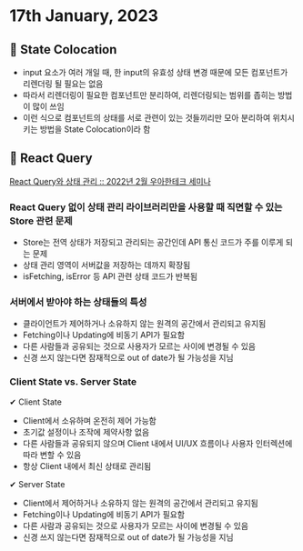 # 17th January, 2023

## 🧐 State Colocation
- input 요소가 여러 개일 때, 한 input의 유효성 상태 변경 때문에 모든 컴포넌트가 리렌더링 될 필요는 없음
- 따라서 리렌더링이 필요한 컴포넌트만 분리하여, 리렌더링되는 범위를 좁히는 방법이 많이 쓰임
- 이런 식으로 컴포넌트의 상태를 서로 관련이 있는 것들끼리만 모아 분리하여 위치시키는 방법을 State Colocation이라 함

## 🚀 React Query
[React Query와 상태 관리 :: 2022년 2월 우아한테크 세미나](https://youtu.be/MArE6Hy371c)

### React Query 없이 상태 관리 라이브러리만을 사용할 때 직면할 수 있는 Store 관련 문제
- Store는 전역 상태가 저장되고 관리되는 공간인데 API 통신 코드가 주를 이루게 되는 문제
- 상태 관리 영역이 서버값을 저장하는 데까지 확장됨
- isFetching, isError 등 API 관련 상태 코드가 반복됨

### 서버에서 받아야 하는 상태들의 특성
- 클라이언트가 제어하거나 소유하지 않는 원격의 공간에서 관리되고 유지됨
- Fetching이나 Updating에 비동기 API가 필요함
- 다른 사람들과 공유되는 것으로 사용자가 모르는 사이에 변경될 수 있음
- 신경 쓰지 않는다면 잠재적으로 out of date가 될 가능성을 지님

### Client State vs. Server State
✔ Client State
- Client에서 소유하며 온전히 제어 가능함
- 초기값 설정이나 조작에 제약사항 없음
- 다른 사람들과 공유되지 않으며 Client 내에서 UI/UX 흐름이나 사용자 인터렉션에 따라 변할 수 있음
- 항상 Client 내에서 최신 상태로 관리됨︎

✔︎ Server State
- Client에서 제어하거나 소유하지 않는 원격의 공간에서 관리되고 유지됨
- Fetching이나 Updating에 비동기 API가 필요함
- 다른 사람과 공유되는 것으로 사용자가 모르는 사이에 변경될 수 있음
- 신경 쓰지 않는다면 잠재적으로 out of date가 될 가능성을 지님
